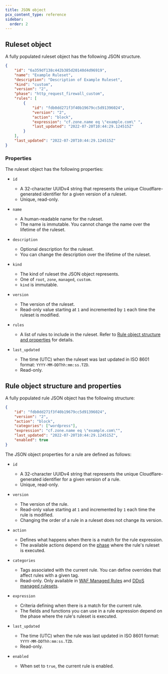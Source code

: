 ```yaml
---
title: JSON object
pcx_content_type: reference
sidebar:
  order: 2
---
```



## Ruleset object

A fully populated ruleset object has the following JSON structure.

```json
{
	"id": "6a359df138c442b385d20140d4d96919",
	"name": "Example Ruleset",
	"description": "Description of Example Ruleset",
	"kind": "custom",
	"version": "2",
	"phase": "http_request_firewall_custom",
	"rules": [
		{
			"id": "fdb0dd271f3f40b19679cc5d91396024",
			"version": "2",
			"action": "block",
			"expression": "cf.zone.name eq \"example.com\" ",
			"last_updated": "2022-07-20T10:44:29.124515Z"
		}
	],
	"last_updated": "2022-07-20T10:44:29.124515Z"
}
```

### Properties

The ruleset object has the following properties:

- `id` <Type text="String" />

  - A 32-character UUIDv4 string that represents the unique Cloudflare-generated identifier for a given version of a ruleset.
  - Unique, read-only.

- `name` <Type text="String" />

  - A human-readable name for the ruleset.
  - The name is immutable. You cannot change the name over the lifetime of the ruleset.

- `description` <Type text="String" />

  - Optional description for the ruleset.
  - You can change the description over the lifetime of the ruleset.

- `kind` <Type text="String" />

  - The kind of ruleset the JSON object represents.
  - One of `root`, `zone`, `managed`, `custom`.
  - `kind` is immutable.

- `version` <Type text="Integer" />

  - The version of the ruleset.
  - Read-only value starting at `1` and incremented by `1` each time the ruleset is modified.

- `rules` <Type text="Array<Rule>" />

  - A list of rules to include in the ruleset. Refer to [Rule object structure and properties](/ruleset-engine/rulesets-api/json-object/#rule-object-structure-and-properties) for details.

- `last_updated` <Type text="Timestamp" />
  - The time (UTC) when the ruleset was last updated in ISO 8601 format: `YYYY-MM-DDThh:mm:ss.TZD`.
  - Read-only.

## Rule object structure and properties

A fully populated rule JSON object has the following structure:

```json
{
	"id": "fdb0dd271f3f40b19679cc5d91396024",
	"version": "2",
	"action": "block",
	"categories": ["wordpress"],
	"expression": "cf.zone.name eq \"example.com\"",
	"last_updated": "2022-07-20T10:44:29.124515Z",
	"enabled": true
}
```

The JSON object properties for a rule are defined as follows:

- `id` <Type text="String" />

  - A 32-character UUIDv4 string that represents the unique Cloudflare-generated identifier for a given version of a rule.
  - Unique, read-only.

- `version` <Type text="Integer" />

  - The version of the rule.
  - Read-only value starting at `1` and incremented by `1` each time the rule is modified.
  - Changing the order of a rule in a ruleset does not change its version.

- `action` <Type text="String" />

  - Defines what happens when there is a match for the rule expression.
  - The available actions depend on the [phase](/ruleset-engine/about/phases/) where the rule's ruleset is executed.

- `categories` <Type text="Array<String>" />

  - Tags associated with the current rule. You can define overrides that affect rules with a given tag.
  - Read-only. Only available in [WAF Managed Rules](/waf/managed-rules/) and [DDoS managed rulesets](/ddos-protection/managed-rulesets/).

- `expression` <Type text="String" />

  - Criteria defining when there is a match for the current rule.
  - The fields and functions you can use in a rule expression depend on the phase where the rule's ruleset is executed.

- `last_updated` <Type text="Timestamp" />

  - The time (UTC) when the rule was last updated in ISO 8601 format: `YYYY-MM-DDThh:mm:ss.TZD`.
  - Read-only.

- `enabled` <Type text="Boolean" />
  - When set to `true`, the current rule is enabled.
